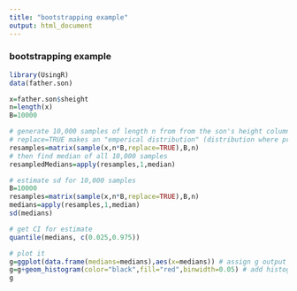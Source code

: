 ```yaml
---
title: "bootstrapping example"
output: html_document
---
```


### bootstrapping example

```r
library(UsingR)
data(father.son)

x=father.son$sheight
n=length(x)
B=10000

# generate 10,000 samples of length n from from the son's height column 
# replace=TRUE makes an "emperical distribution" (distribution where prob of any given sample is 1/n)
resamples=matrix(sample(x,n*B,replace=TRUE),B,n)
# then find median of all 10,000 samples
resampledMedians=apply(resamples,1,median)
```

```r
# estimate sd for 10,000 samples
B=10000
resamples=matrix(sample(x,n*B,replace=TRUE),B,n)
medians=apply(resamples,1,median)
sd(medians)

# get CI for estimate
quantile(medians, c(0.025,0.975))

# plot it
g=ggplot(data.frame(medians=medians),aes(x=medians)) # assign g output of ggplot function which requires data.frame
g=g+geom_histogram(color="black",fill="red",binwidth=0.05) # add histogram layer
g
```

